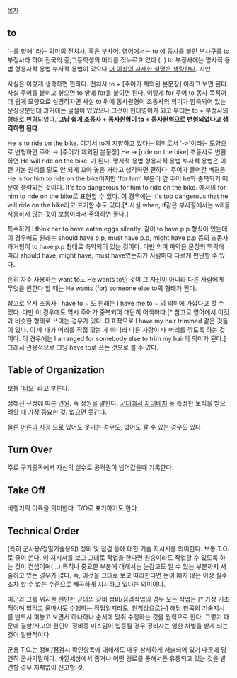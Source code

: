[[목차]]

== to == 
'~를 향해' 라는 의미의 전치사, 혹은 부사어.
영어에서는 to 에 동사를 붙인 부사구를 to 부정사라 하여 전국의 중,고등학생의 머리를 짓누르고 있다.(..)
to 부정사에는 명사적 용법 형용사적 용법 부사적 용법이 있으나 [[더 이상의 자세한 설명은 생략한다]]. 지만 

사실은 이렇게 생각하면 편하다.
전치사 to + [주어가 제외된 본문장] 이라고 보면 된다. 사실 주어를 붙이고 싶으면 to 앞에 for를 붙이면 된다.
이렇게 for 주어 to 동사 목적어 
더 쉽게 모양으로 설명하자면 
사실 to 뒤에 동사원형이 조동사의 의미가 함축되어 있는 문장성분인데 과거에는 굴절이 있었으나 그것이 현대영어가 되고 부터는 to + 부정사의 형태로 변형되었다. '''그냥 쉽게 조동사 + 동사원형이 to + 동사원형으로 변형되었다고 생각하면 된다.'''

He is to ride on the bike.
여기서 to가 지향하고 있다는 의미로서 '->'이라는 모양으로 변형하면
주어 → [주어가 제외된 본문장]
He → [ride on the bike]
조동사로 변환하면 
He will ride on the bike. 가 된다. 명사적 용법 형용사적 용법 부사적 용법은 이런 기본 원리를 말도 안 되게 꼬아 놓은 거라고 생각하면 편하다. 
주어가 들어간 버젼은
He is for him to ride on the bike이지만 'for him' 부분이 앞 주어 he와 중복되기 때문에 생략되는 것이다. 
It's too dangerous for him to ride on the bike. 에서의 for him to ride on the bike로 표현할 수 있다.
이 경우에는 It's too dangerous that he will ride on the bike라고 표기할 수도 있다.[* 사실 when, if같은 부사절에서는 will을 사용하지 않는 것이 보통이라서 주의하면 좋다.]

특수하게 I think her to have eaten eggs silently. 같이 to have p.p 형식이 있는데 이 경우에도 원래는 should have p.p, must have p.p, might have p.p 등의 조동사 과거형이 to have p.p 형태로 축약되어 있는 것이다. 다만 의미 파악은 문장의 맥락에 따라 should have, might have, must have였는지가 사람마다 다르게 판단할 수 있다.

흔히 자주 사용하는 want to도 He wants to인 것이 그 자신이 아니라 다른 사람에게 무엇을 원한다 할 때는 He wants (for) someone else to의 형태가 된다.

참고로 유사 조동사 I have to ~ 도 원래는 I have me to ~ 의 의미에 가깝다고 할 수 있다. 다만 이 경우에도 역시 주어가 중복되어 대단히 어색하다.[* 참고로 영어에서 이것과 비슷한 형태로 쓰이는 경우가 있다. 대표적으로 I have my hair trimmed 같은 것들이 있다. 이 때 내가 머리를 직접 깎는 게 아니라 다른 사람이 내 머리를 깎도록 하는 것이다. 이 경우에는 I arranged for somebody else to trim my hair의 의미가 된다.]  그래서 관용적으로 그냥 have to로 쓰는 것으로 볼 수 있다.

== Table of Organization ==
보통 '[[티오]]' 라고 부른다.

정해진 규정에 따른 인원. 즉 정원을 말한다. [[군대]]에서 [[자대배치]] 등 특정한 보직을 받으려할 때 가장 중요한 것. 없으면 못간다.

물론 [[어른의 사정]] 으로 있어도 못가는 경우도, 없어도 갈 수 있는 경우도 있다.

== Turn Over ==
주로 구기종목에서 자신의 실수로 공격권이 넘어갔을때 기록한다.

== Take Off ==
비행기의 이륙을 의미한다. T/O로 표기하기도 한다.

== Technical Order ==
(특히 군사용/정밀기술용의) 정비 및 점검 등에 대한 기술 지시서를 의미한다. 보통 T.O.로 줄여 쓴다. 이 지시서를 보고 그대로 작업을 한다면 원숭이라도 작업할 수 있도록 하는 것이 컨셉이며(...) 특히나 중요한 부분에 대해서는 눈감고도 알 수 있는 부분까지 서술하고 있는 경우가 많다. 즉, 이것을 그대로 보고 따라한다면 눈이 삐지 않은 이상 실수조차 할 수 없는 수준으로 빼곡하게 지시하고 있다는 의미이다.

미군과 그를 위시한 웬만한 군대의 장비 정비/점검작업의 경우 모든 작업은 [* 가장 기초적이며 밥먹고 물마시듯 수행하는 작업일지라도, 원칙상으로는] 해당 항목의 기술지시를 반드시 펴놓고 보면서 하나하나 순서에 맞춰 수행하는 것을 원칙으로 한다. 그렇기 때문에 결함/사고의 원인이 정비중 미스임이 입증될 경우 정비사는 엄한 처벌을 받게 되는 것이 일반적이다.

군용 T.O.는 정비/점검시 확인항목에 대해서도 매우 상세하게 서술되어 있기 때문에 당연히 군사기밀이다. 바깥세상에서 줍거나 어떤 경로를 통해서든 유통되고 있는 것을 발견할 경우 지체없이 신고할 것.
